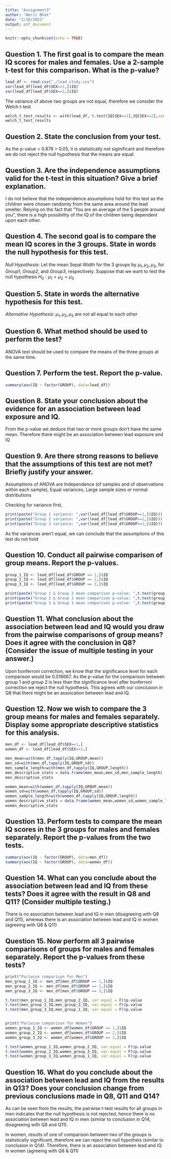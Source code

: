 ```yaml
---
title: "Assignment3"
author: "Amrit Bhat"
date: "2/10/2022"
output: pdf_document
---
```


```r
knitr::opts_chunk$set(echo = TRUE)
```

## Question 1. The first goal is to compare the mean IQ scores for males and females. Use a 2-sample t-test for this comparison. What is the p-value?
```r
lead_df <- read.csv("./lead_study.csv")
var(lead_df[lead_df$SEX==1,]$IQ)
var(lead_df[lead_df$SEX==2,]$IQ)
```
The variance of above two groups are not equal, therefore we consider the Welch t-test

```r
welch_t_test_results <- with(lead_df, t.test(IQ[SEX==1],IQ[SEX==2],var.equal = F))
welch_t_test_results
```

## Question 2. State the conclusion from your test.
As the p-value = 0.878 > 0.05, it is statistically not siginificant and therefore we do not reject the null hypothesis that the means are equal.


## Question 3. Are the independence assumptions valid for the t-test in this situation? Give a brief explanation.
I do not believe that the independence assumptions hold for this test as the children were chosen randomly from the same area around the lead smelter. Relying on the fact that "You are an average of the 5 people around you", there is a high possibility of the IQ of the children being dependent upon each other.

## Question 4. The second goal is to compare the mean IQ scores in the 3 groups. State in words the null hypothesis for this test.

_Null Hypothesis:_ Let the mean Sepal Width for the 3 groups by $\mu_1, \mu_2, \mu_3$, for
_Group1_, _Group2_, and _Group3_, respectively. 
Suppose that we want to test the null hypothesis $H_0:\mu_1=\mu_2=\mu_3$


## Question 5. State in words the alternative hypothesis for this test.

_Alternative Hypothesis:_ $\mu_1, \mu_2, \mu_3$ are not all equal to each other


## Question 6. What method should be used to perform the test?
ANOVA test should be used to compare the means of the three groups at the same time.


## Question 7. Perform the test. Report the p-value.
```r
summary(aov(IQ ~ factor(GROUP), data=lead_df))

```


## Question 8. State your conclusion about the evidence for an association between lead exposure and IQ.
From the p-value we deduce that two or more groups don't have the same mean. Therefore there might be an association between lead exposure and IQ

## Question 9. Are there strong reasons to believe that the assumptions of this test are not met? Briefly justify your answer.

Assumptions of ANOVA are Independence (of samples and of observations within each sample), Equal variances, Large sample sizes _or_ normal distributions

Checking for variance first,

```r
print(paste("Group 1 variance: ",var(lead_df[lead_df$GROUP==1,]$IQ)))
print(paste("Group 2 variance: ",var(lead_df[lead_df$GROUP==2,]$IQ)))
print(paste("Group 3 variance: ",var(lead_df[lead_df$GROUP==3,]$IQ)))
```
As the variances aren't equal, we can conclude that the assumptions of this test do not hold


## Question 10. Conduct all pairwise comparison of group means. Report the p-values.
```r
group_1_IQ <- lead_df[lead_df$GROUP == 1,]$IQ
group_2_IQ <- lead_df[lead_df$GROUP == 2,]$IQ
group_3_IQ <- lead_df[lead_df$GROUP == 3,]$IQ

print(paste("Group 1 & Group 2 mean comparison p-value: ",t.test(group_1_IQ,group_2_IQ, var.equal = F)$p.value))
print(paste("Group 2 & Group 3 mean comparison p-value: ",t.test(group_2_IQ,group_3_IQ, var.equal = F)$p.value))
print(paste("Group 3 & Group 1 mean comparison p-value: ",t.test(group_3_IQ,group_1_IQ, var.equal = F)$p.value))
```


## Question 11. What conclusion about the association between lead and IQ would you draw from the pairwise  comparisons of group means? Does it agree with the conclusion in Q8? (Consider the issue of multiple  testing in your answer.)
Upon bonferroni correction, we know that the significance level for each comparison would be 0.016667. As the p-value for the comparison between group 1 and group 2 is less than the significance level after bonferroni correction we reject the null hypothesis. This agrees with our conclusion in Q8 that there might be an assoication between lead and IQ.

## Question 12. Now we wish to compare the 3 group means for males and females separately. Display some appropriate descriptive statistics for this analysis.
```r
men_df <- lead_df[lead_df$SEX==1,]
women_df <- lead_df[lead_df$SEX==2,]

men_mean=with(men_df,tapply(IQ,GROUP,mean))
men_sd=with(men_df,tapply(IQ,GROUP,sd))
men_sample_length=with(men_df,tapply(IQ,GROUP,length))
men_descriptive_stats = data.frame(men_mean,men_sd,men_sample_length)
men_descriptive_stats

women_mean=with(women_df,tapply(IQ,GROUP,mean))
women_sd=with(women_df,tapply(IQ,GROUP,sd))
women_sample_length=with(women_df,tapply(IQ,GROUP,length))
women_descriptive_stats = data.frame(women_mean,women_sd,women_sample_length)
women_descriptive_stats
```


## Question 13. Perform tests to compare the mean IQ scores in the 3 groups for males and females separately. Report the p-values from the two tests.
```r
summary(aov(IQ ~ factor(GROUP), data=men_df))
summary(aov(IQ ~ factor(GROUP), data=women_df))

```

## Question 14. What can you conclude about the association between lead and IQ from these tests? Does it agree with the result in Q8 and Q11? (Consider multiple testing.)
There is no association between lead and IQ in men (disagreeing with Q8 and Q11), whereas there is an association between lead and IQ in women (agreeing with Q8 & Q11)


## Question 15. Now perform all 3 pairwise comparisons of groups for males and females separately. Report the p-values from these tests?
```r
print("Pariwise comparison for Men")
men_group_1_IQ <- men_df[men_df$GROUP == 1,]$IQ
men_group_2_IQ <- men_df[men_df$GROUP == 2,]$IQ
men_group_3_IQ <- men_df[men_df$GROUP == 3,]$IQ

t.test(men_group_1_IQ,men_group_2_IQ, var.equal = F)$p.value
t.test(men_group_2_IQ,men_group_3_IQ, var.equal = F)$p.value
t.test(men_group_3_IQ,men_group_1_IQ, var.equal = F)$p.value


print("Pariwise comparison for Women")
women_group_1_IQ <- women_df[women_df$GROUP == 1,]$IQ
women_group_2_IQ <- women_df[women_df$GROUP == 2,]$IQ
women_group_3_IQ <- women_df[women_df$GROUP == 3,]$IQ

t.test(women_group_1_IQ,women_group_2_IQ, var.equal = F)$p.value
t.test(women_group_2_IQ,women_group_3_IQ, var.equal = F)$p.value
t.test(women_group_3_IQ,women_group_1_IQ, var.equal = F)$p.value
```


## Question 16. What do you conclude about the association between lead and IQ from the results in Q13? Does your conclusion change from previous conclusions made in Q8, Q11 and Q14?  

As can be seen from the results, the pairwise t-test results for all groups in men indicates that the null hypothesis is not rejected, hence there is no association between lead and IQ in men (similar to conclusion in Q14, disagreeing with Q8 and Q11). 

In women, results of one of comparison between two of the groups is statistically significant, therefore we can reject the null hypotheis (similar to conclusion in Q14). Therefore, there is an association between lead and IQ in women (agreeing with Q8 & Q11)

